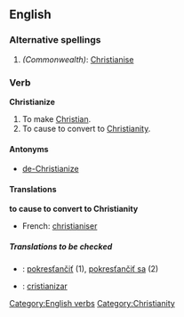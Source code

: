 ==English==

===Alternative spellings===
#''(Commonwealth)'': [[Christianise]]

===Verb===
'''Christianize'''
# To make [[Christian]].
# To cause to convert to [[Christianity]].

====Antonyms====
*[[de-Christianize]]

====Translations====
'''to cause to convert to Christianity'''
*French: [[christianiser]]

=====Translations to be checked=====
{{checktrans}}
*{{ttbc|Slovak}}: [[pokresťančiť]] (1), [[pokresťančiť sa]] (2)
*{{ttbc|Spanish}}: [[cristianizar]]


[[Category:English verbs]]
[[Category:Christianity]]